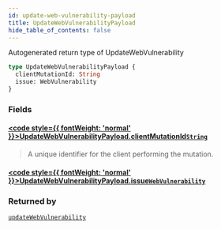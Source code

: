 ```yaml
---
id: update-web-vulnerability-payload
title: UpdateWebVulnerabilityPayload
hide_table_of_contents: false
---
```








Autogenerated return type of UpdateWebVulnerability

```graphql
type UpdateWebVulnerabilityPayload {
  clientMutationId: String
  issue: WebVulnerability
}
```


### Fields

#### [<code style={{ fontWeight: 'normal' }}>UpdateWebVulnerabilityPayload.<b>clientMutationId</b></code>](#)<Bullet />[`String`](/api/graphql/documentation/scalars/string) <Badge class="secondary" text="scalar"/>
> A unique identifier for the client performing the mutation.
> 

#### [<code style={{ fontWeight: 'normal' }}>UpdateWebVulnerabilityPayload.<b>issue</b></code>](#)<Bullet />[`WebVulnerability`](/api/graphql/documentation/objects/web-vulnerability) <Badge class="secondary" text="object"/>
> 
> 



### Returned by

[`updateWebVulnerability`](/api/graphql/documentation/mutations/update-web-vulnerability)  <Badge class="secondary" text="mutation"/>



